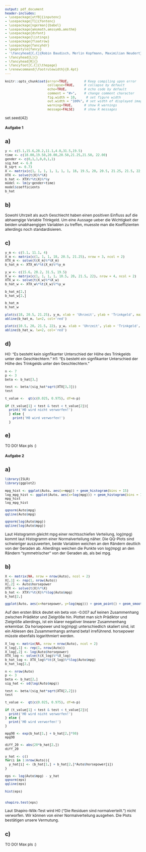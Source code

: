 ---
output: pdf_document
header-includes: 
- \usepackage[utf8]{inputenc}
- \usepackage[T1]{fontenc}
- \usepackage[ngerman]{babel}
- \usepackage{amsmath,amssymb,amsthm}
- \usepackage{dsfont}
- \usepackage{listings}
- \usepackage{floatrow}
- \usepackage{fancyhdr}
- \pagestyle{fancy}
- '\fancyhead[C,C]{Robin Baudisch, Merlin Kopfmann, Maximilian Neudert}'
- \fancyhead[L]{}
- \fancyhead[R]{}
- \fancyfoot[C,C]{\thepage}
- \renewcommand{\footrulewidth}{0.4pt}
---

<style type="text/css">
body{
  font-size: 12px;
}
h1 {
  font-size: 18px;
}
h1 {
  font-size: 14px;
}
h1 {
  font-size: 12px;
}
</style>

```{r global_options, include=FALSE}
knitr::opts_chunk$set(error=TRUE,        # Keep compiling upon error
                      collapse=TRUE,     # collapse by default
                      echo=TRUE,         # echo code by default
                      comment = "#>",    # change comment character
                      fig.width = 10,     # set figure width
                      out.width = "100%", # set width of displayed images
                      warning=TRUE,      # show R warnings
                      message=FALSE)     # show R messages
```

<!---** Hochschule Darmstadt | Studiengang Data Science | Sommersemester 2019 **--->

set.seed(42)

# Aufgabe 1

## a)

```{r}
y <- c(5.1,15.6,28.2,11.1,4.0,31.5,19.5)
time <- c(18.00,19.50,20.00,20.50,21.25,21.50, 22.00)
gender <- c(0,1,1,0,0,1,1)
sig_hat <- 6.8
R_sqrt <- 0.73
X <- matrix(c(1, 1, 1, 1, 1, 1, 1, 18, 19.5, 20, 20.5, 21.25, 21.5, 22, 0, 1, 1, 0, 0, 1, 1), nrow = 7, ncol = 3)
XTX <- solve(t(X)%*%X)
b_hat <- XTX%*%t(X)%*%y
model <- lm(y~gender+time)
model$coefficients
b_hat
```

## b) 

Sowohl Uhrzeit als auch Geschlecht haben einen positiven Einfluss auf die abhaengige Variable Trinkgeld. 
Um eine Aussage ueber die Wichtigkeit der beiden unabhaengigen Variablen zu treffen, muesste man die Koeffizienten 
allerdings noch standardisieren.

## c)

```{r}
y_m <- c(5.1, 11.1, 4)
X_m <- matrix(c(1, 1, 1, 18, 20.5, 21.25), nrow = 3, ncol = 2) 
XTX_m <- solve(t(X_m)%*%X_m)
b_hat_m <- XTX_m%*%t(X_m)%*%y_m

y_w <- c(15.6, 28.2, 31.5, 19.5)
X_w <- matrix(c(1, 1, 1, 1, 10.5, 20, 21.5, 22), nrow = 4, ncol = 2) 
XTX_w <- solve(t(X_w)%*%X_w)
b_hat_w <- XTX_w%*%t(X_w)%*%y_w

b_hat_m[2,]
b_hat_w[2,]

b_hat_m
b_hat_w 

plot(c(18, 20.5, 21.25), y_m, xlab = 'Uhrzeit', ylab = 'Trinkgeld', main = 'Regression: Maenner')
abline(b_hat_m, lw=2, col='red')

plot(c(10.5, 20, 21.5, 22), y_w, xlab = 'Uhrzeit', ylab = 'Trinkgeld', main = 'Regression: Frauen')
abline(b_hat_w, lw=2, col='red')
```

## d) 

H0: "Es besteht kein signfikanter Unterschied der Höhe des Trinkgelds unter den Geschlechtern."
H1: "Es besteht ein signfikanter Unterschied der Höhe des Trinkgelds unter den Geschlechtern."

```{r}
n <- 7
p <- 3
beta <- b_hat[3,]

test <- beta/(sig_hat*sqrt(XTX[3,3]))
test

t_value <-  qt(c(0.025, 0.975), df=n-p)

if (t_value[1] < test & test < t_value[2]){
  print('H0 wird nicht verworfen!') 
  } else {
    print('H0 wird verworfen!')
  }
```

## e) 
TO DO! Max pls :)

# Aufgabe 2

## a)

```{r}
library(ISLR)
library(ggplot2)

mpg_hist <- ggplot(Auto, aes(x=mpg)) + geom_histogram(bins = 15)
log_mpg_hist <- ggplot(Auto, aes(x=log(mpg))) + geom_histogram(bins = 15)
mpg_hist
log_mpg_hist

qqnorm(Auto$mpg)
qqline(Auto$mpg)

qqnorm(log(Auto$mpg))
qqline(log(Auto$mpg))
```
Laut Histogramm gleicht mpg einer rechtsschiefen Verteilung, log(mpg) kommt laut Histogramm einer Normalverteilung näher.
Die QQ-Plots sind schwieriger auszuwerten, beide Variablen weichen an den Rändern deutlich von der Geraden ab. 
Allerdings weichen die Punkte von log(mpg) an den Rändern "symmetrischer" von der Geraden ab, als bei mpg.

## b)

```{r}
X <- matrix(NA, nrow = nrow(Auto), ncol = 2)
X[,1] <- rep(1, nrow(Auto))
X[,2] <- Auto$horsepower
XTX <- solve(t(X)%*%X)
b_hat <- XTX%*%t(X)%*%log(Auto$mpg)
b_hat[2,]

ggplot(Auto, aes(x=horsepower, y=log(mpg))) + geom_point() + geom_smooth(method = 'lm', se = FALSE)
```
Auf den ersten Blick deutet ein beta von -0.007 auf keinen Zusammenhang zwischen Prädiktor und Zielgröße hin.
Plottet man sich Prädiktor und Zielgröße allerdings, ist ein klarer negativer linearer Zusammenhang erkennbar.
Da horsepower und log(mpg) unterschiedlich skaliert sind, ist ein Ablesen des Zusammenhangs anhand beta1 irreführend.
horsepower müsste ebenfalls logarithmiert werden.

```{r}
X_log <- matrix(NA, nrow = nrow(Auto), ncol = 2)
X_log[,1] <- rep(1, nrow(Auto))
X_log[,2] <- log(Auto$horsepower)
XTX_log <- solve(t(X_log)%*%X_log)
b_hat_log <- XTX_log%*%t(X_log)%*%log(Auto$mpg)
b_hat_log[2,]

n <- nrow(Auto)
p <- 3
beta <- b_hat[2,]
sig_hat <- sd(log(Auto$mpg))

test <- beta/(sig_hat*sqrt(XTX[2,2]))
test

t_value <-  qt(c(0.025, 0.975), df=n-p)

if (t_value[1] < test & test < t_value[2]){
  print('H0 wird nicht verworfen!') 
} else {
  print('H0 wird verworfen!')
}

mpg98 <- exp(b_hat[1,] + b_hat[2,]*98)
mpg98

diff_20 <- abs(20*b_hat[2,])
diff_20

y_hat <- c()
for(i in 1:nrow(Auto)){
  y_hat[i] <- (b_hat[1,] + b_hat[2,]*Auto$horsepower[i])
}

eps <- log(Auto$mpg) - y_hat
qqnorm(eps)
qqline(eps)

hist(eps)


shapiro.test(eps)
``` 
Laut Shapiro-Wilk-Test wird H0 ("Die Residuen sind normalverteilt.") nicht verworfen.
Wir können von einer Normalverteilung ausgehen. Die Plots bestätigen unsere Vermutung. 

## c)
TO DO! Max pls :)